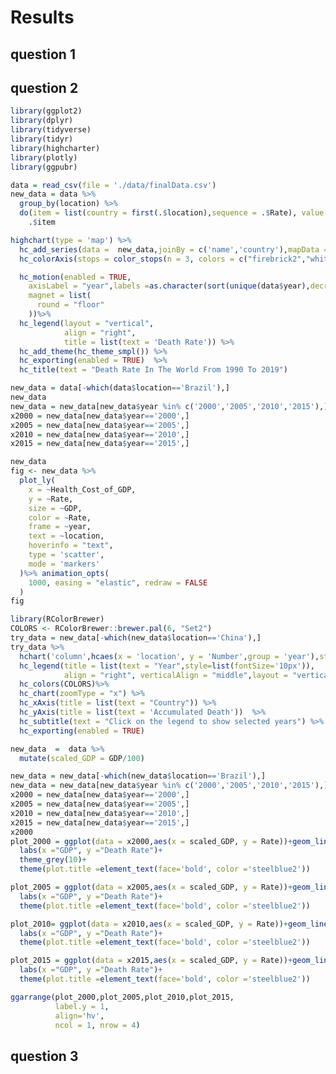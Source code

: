 # Results

## question 1

## question 2
```r
library(ggplot2)
library(dplyr)
library(tidyverse)
library(tidyr)
library(highcharter)
library(plotly)
library(ggpubr)
```

```r
data = read_csv(file = './data/finalData.csv')
new_data = data %>% 
  group_by(location) %>%
  do(item = list(country = first(.$location),sequence = .$Rate), value = first(.$Rate))%>%
    .$item

highchart(type = 'map') %>%
  hc_add_series(data =  new_data,joinBy = c('name','country'),mapData = worldgeojson,  dataLabels = list(enabled = TRUE, format = "{point.properties.postalcode}"))  %>%
  hc_colorAxis(stops = color_stops(n = 3, colors = c("firebrick2","white","dodgerblue3")))  %>%

  hc_motion(enabled = TRUE,
    axisLabel = "year",labels =as.character(sort(unique(data$year),decreasing = FALSE)),
    magnet = list(
      round = "floor" 
    ))%>% 
  hc_legend(layout = "vertical", 
            align = "right",
            title = list(text = 'Death Rate')) %>%
  hc_add_theme(hc_theme_smpl()) %>%
  hc_exporting(enabled = TRUE)  %>%
  hc_title(text = "Death Rate In The World From 1990 To 2019")

```
```r
new_data = data[-which(data$location=='Brazil'),]
new_data
new_data = new_data[new_data$year %in% c('2000','2005','2010','2015'),]
x2000 = new_data[new_data$year=='2000',]
x2005 = new_data[new_data$year=='2005',]
x2010 = new_data[new_data$year=='2010',]
x2015 = new_data[new_data$year=='2015',]
```
```r
new_data
fig <- new_data %>%
  plot_ly(
    x = ~Health_Cost_of_GDP, 
    y = ~Rate, 
    size = ~GDP, 
    color = ~Rate,
    frame = ~year, 
    text = ~location, 
    hoverinfo = "text",
    type = 'scatter',
    mode = 'markers'
  )%>% animation_opts(
    1000, easing = "elastic", redraw = FALSE
  )
fig
```
```r
library(RColorBrewer)
COLORS <- RColorBrewer::brewer.pal(6, "Set2")
try_data = new_data[-which(new_data$location=='China'),]
try_data %>%
  hchart('column',hcaes(x = 'location', y = 'Number',group = 'year'),stacking="year") %>%
  hc_legend(title = list(text = "Year",style=list(fontSize='10px')),
            align = "right", verticalAlign = "middle",layout = "vertical",floating=FALSE) %>%
  hc_colors(COLORS)%>%
  hc_chart(zoomType = "x") %>%
  hc_xAxis(title = list(text = "Country")) %>%
  hc_yAxis(title = list(text = 'Accumulated Death'))  %>%
  hc_subtitle(text = "Click on the legend to show selected years") %>%
  hc_exporting(enabled = TRUE)
```
```r
new_data  =  data %>%
  mutate(scaled_GDP = GDP/100)

new_data = new_data[-which(new_data$location=='Brazil'),]
new_data = new_data[new_data$year %in% c('2000','2005','2010','2015'),]
x2000 = new_data[new_data$year=='2000',]
x2005 = new_data[new_data$year=='2005',]
x2010 = new_data[new_data$year=='2010',]
x2015 = new_data[new_data$year=='2015',]
x2000
plot_2000 = ggplot(data = x2000,aes(x = scaled_GDP, y = Rate))+geom_line(colour="#FF9999")+geom_point(colour="#FF9999")+ggtitle("Death Rate by GDP in 2000") +
  labs(x ="GDP", y ="Death Rate")+
  theme_grey(10)+
  theme(plot.title =element_text(face='bold', color ='steelblue2'))

plot_2005 = ggplot(data = x2005,aes(x = scaled_GDP, y = Rate))+geom_line( colour="#E69F00")+geom_point(colour="#E69F00")+ggtitle("Death Rate by GDP in 2005") +
  labs(x ="GDP", y ="Death Rate")+
  theme(plot.title =element_text(face='bold', color ='steelblue2'))

plot_2010= ggplot(data = x2010,aes(x = scaled_GDP, y = Rate))+geom_line(colour="#F0E442")+geom_point(colour="#F0E442")+ggtitle("Death Rate by GDP in 2010") +
  labs(x ="GDP", y ="Death Rate")+
  theme(plot.title =element_text(face='bold', color ='steelblue2'))

plot_2015 = ggplot(data = x2015,aes(x = scaled_GDP, y = Rate))+geom_line(colour="#CC79A7")+geom_point(colour="#CC79A7")+ggtitle("Death Rate by GDP in 2015") +
  labs(x ="GDP", y ="Death Rate")+
  theme(plot.title =element_text(face='bold', color ='steelblue2'))

ggarrange(plot_2000,plot_2005,plot_2010,plot_2015, 
          label.y = 1,
          align='hv',
          ncol = 1, nrow = 4)
```

## question 3
